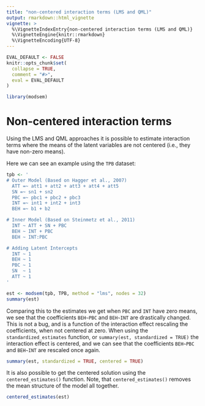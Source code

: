 ```yaml
---
title: "non-centered interaction terms (LMS and QML)"
output: rmarkdown::html_vignette
vignette: >
  %\VignetteIndexEntry{non-centered interaction terms (LMS and QML)}
  %\VignetteEngine{knitr::rmarkdown}
  %\VignetteEncoding{UTF-8}
---
```


```r
EVAL_DEFAULT <- FALSE
knitr::opts_chunk$set(
  collapse = TRUE,
  comment = "#>",
  eval = EVAL_DEFAULT
)
```

```r
library(modsem)
```

# Non-centered interaction terms
Using the LMS and QML approaches it is possible to estimate interaction terms where the
means of the latent variables are not centered (i.e., they have non-zero means).

Here we can see an example using the `TPB` dataset:
```r
tpb <- '
# Outer Model (Based on Hagger et al., 2007)
  ATT =~ att1 + att2 + att3 + att4 + att5
  SN =~ sn1 + sn2
  PBC =~ pbc1 + pbc2 + pbc3
  INT =~ int1 + int2 + int3
  BEH =~ b1 + b2

# Inner Model (Based on Steinmetz et al., 2011)
  INT ~ ATT + SN + PBC
  BEH ~ INT + PBC
  BEH ~ INT:PBC

# Adding Latent Intercepts
  INT ~ 1
  BEH ~ 1
  PBC ~ 1
  SN  ~ 1
  ATT ~ 1
'

est <- modsem(tpb, TPB, method = "lms", nodes = 32)
summary(est)
```

Comparing this to the estimates we get when `PBC` and `INT` have zero means,
we see that the coefficients `BEH~PBC` and `BEH~INT` are drastically changed.
This is not a bug, and is a function of the interaction effect rescaling the
coefficients, when not centered at zero. When using the `standardized_estimates`
function, or `summary(est, standardized = TRUE)` the interaction effect is
centered, and we can see that the coefficients `BEH~PBC` and `BEH~INT` are
rescaled once again.

```r
summary(est, standardized = TRUE, centered = TRUE)
```
It is also possible to get the centered solution using the `centered_estimates()` function.
Note, that `centered_estimates()` removes the mean structure of the model all together.

```r
centered_estimates(est)
```
